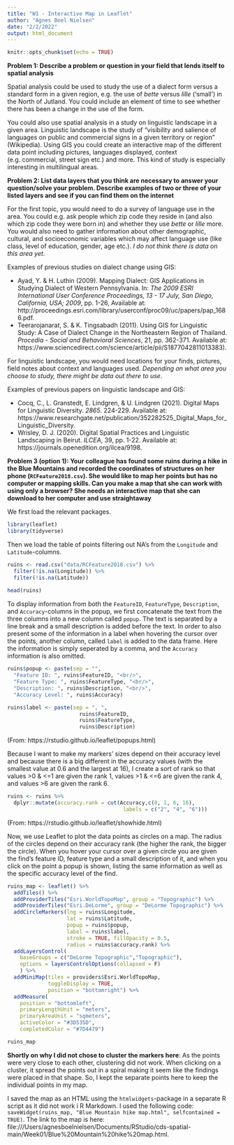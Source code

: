 ```yaml
---
title: "W1 - Interactive Map in Leaflet"
author: "Agnes Boel Nielsen"
date: "2/2/2022"
output: html_document
---
```


```r
knitr::opts_chunk$set(echo = TRUE)
```

**Problem 1: Describe a problem or question in your field that lends itself to spatial analysis**

Spatial analysis could be used to study the use of a dialect form versus a standard form in a given region, e.g. the use of *bette* versus *lille* ('small') in the North of Jutland. You could include an element of time to see whether there has been a change in the use of the form.


You could also use spatial analysis in a study on linguistic landscape in a given area. Linguistic landscape is the study of "visibility and salience of languages on public and commercial signs in a given territory or region" (Wikipedia). Using GIS you could create an interactive map of the different data point including pictures, languages displayed, context (e.g. commercial, street sign etc.) and more. This kind of study is especially interesting in multilingual areas.

**Problem 2: List data layers that you think are necessary to answer your question/solve your problem. Describe examples of two or three of your listed layers and see if you can find them on the internet**

For the first topic, you would need to do a survey of language use in the area. You could e.g. ask people which zip code they reside in (and also which zip code they were born in) and whether they use *bette* or *lille* more. You would also need to gather information about other demographic, cultural, and socioeconomic variables which may affect language use (like class, level of education, gender, age etc.). *I do not think there is data on this area yet*.

Examples of previous studies on dialect change using GIS:

- Ayad, Y. & H. Luthin (2009). Mapping Dialect: GIS Applications in Studying Dialect of Western Pennsylvania. In: *The 2009 ESRI International User Conference Proceedings, 13 - 17 July, San Diego, California, USA; 2009*, pp. 1-26, Available at:
http://proceedings.esri.com/library/userconf/proc09/uc/papers/pap_1686.pdf.
- Teerarojanarat, S. & K. Tingsabadh (2011). Using GIS for Linguistic Study: A Case of Dialect Change in the Northeastern Region of Thailand. *Procedia - Social and Behavioral Sciences*, 21, pp. 362-371. Available at: https://www.sciencedirect.com/science/article/pii/S1877042811013383).


For linguistic landscape, you would need locations for your finds, pictures, field notes about context and languages used. *Depending on what area you choose to study, there might be data out there to use*.

Examples of previous papers on linguistic landscape and GIS:

- Cocq, C., L. Granstedt, E. Lindgren, & U. Lindgren (2021). Digital Maps for Linguistic Diversity. *2865*. 224-229. Available at: https://www.researchgate.net/publication/352282525_Digital_Maps_for_Linguistic_Diversity.
- Wrisley, D. J. (2020). Digital Spatial Practices and Linguistic Landscaping in Beirut. *ILCEA*, 39, pp. 1-22. Available at: https://journals.openedition.org/ilcea/9198. 


**Problem 3 (option 1): Your colleague has found some ruins during a hike in the Blue Mountains and recorded the coordinates of structures on her phone (`RCFeature2018.csv`). She would like to map her points but has no computer or mapping skills. Can you make a map that she can work with using only a browser? She needs an interactive map that she can download to her computer and use straightaway**

We first load the relevant packages.
```r
library(leaflet)
library(tidyverse)
```

Then we load the table of points filtering out NA's from the `Longitude` and `Latitude`-columns.
```r
ruins <- read.csv("data/RCFeature2018.csv") %>%
  filter(!is.na(Longitude)) %>%
  filter(!is.na(Latitude))
  
head(ruins)
```

To display information from both the `FeatureID`, `FeatureType`, `Description`, and `Accuracy`-columns in the popup, we first concatenate the text from the three columns into a new column called `popup`. The text is separated by a line break and a small description is added before the text. In order to also present some of the information in a label when hovering the cursor over the points, another column, called `label` is added to the data frame. Here the information is simply seperated by a comma, and the `Accuracy` information is also omitted.
```r
ruins$popup <- paste(sep = "",
  "Feature ID: ", ruins$FeatureID, "<br/>",
  "Feature Type: ", ruins$FeatureType, "<br/>",
  "Description: ", ruins$Description, "<br/>",
  "Accuracy Level: ", ruins$Accuracy)

ruins$label <- paste(sep = ", ",
                       ruins$FeatureID,
                       ruins$FeatureType,
                       ruins$Description)
```
(From: https://rstudio.github.io/leaflet/popups.html)

Because I want to make my markers' sizes depend on their accuracy level and because there is a big different in the accuracy values (with the smallest value at 0.6 and the largest at 16), I create a sort of rank so that values >0 & <=1 are given the rank 1, values >1 & <=6 are given the rank 4, and values >6 are given the rank 6.
```r
ruins <- ruins %>%
  dplyr::mutate(accuracy.rank = cut(Accuracy,c(0, 1, 6, 16),
                                     labels = c("2", "4", "6")))
```
(From: https://rstudio.github.io/leaflet/showhide.html)

Now, we use Leaflet to plot the data points as circles on a map. The radius of the circles depend on their accuracy rank (the higher the rank, the bigger the circle). When you hover your cursor over a given circle you are given the find's feature ID, feature type and a small description of it, and when you click on the point a popup is shown, listing the same information as well as the specific accuracy level of the find.
```r
ruins_map <- leaflet() %>% 
  addTiles() %>% 
  addProviderTiles("Esri.WorldTopoMap", group = "Topographic") %>%
  addProviderTiles("Esri.DeLorme", group = "DeLorme Topographic") %>%
  addCircleMarkers(lng = ruins$Longitude,
                   lat = ruins$Latitude,
                   popup = ruins$popup,
                   label = ruins$label,
                   stroke = TRUE, fillOpacity = 0.5,
                   radius = ruins$accuracy.rank) %>% 
  addLayersControl(
    baseGroups = c("DeLorme Topographic","Topographic"),
    options = layersControlOptions(collapsed = F)
    ) %>%
  addMiniMap(tiles = providers$Esri.WorldTopoMap,
             toggleDisplay = TRUE,
             position = "bottomright") %>% 
  addMeasure(
    position = "bottomleft",
    primaryLengthUnit = "meters",
    primaryAreaUnit = "sqmeters",
    activeColor = "#3D535D",
    completedColor = "#7D4479")

ruins_map
```


**Shortly on why I did not chose to cluster the markers here**: As the points were very close to each other, clustering did not work. When clicking on a cluster, it spread the points out in a spiral making it seem like the findings were placed in that shape. So, I kept the separate points here to keep the individual points in my map.


I saved the map as an HTML using the `htmlwidgets`-package in a separate R script as it did not work i R Markdown. I used the following code: `saveWidget(ruins_map, "Blue Mountain hike map.html", selfcontained = TRUE)`. The link to the map is here: file:///Users/agnesboelnielsen/Documents/RStudio/cds-spatial-main/Week01/Blue%20Mountain%20hike%20map.html.

